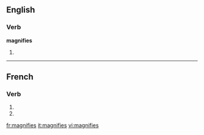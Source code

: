 {{also|magnifiés}}
==English==

===Verb===
'''magnifies'''

# {{third-person singular of|[[magnify]]}}

----

==French==

===Verb===
{{fr-verb-form}}

# {{conjugation of|magnifier||2|s|pres|ind|lang=fr}}
# {{conjugation of|magnifier||2|s|pres|sub|lang=fr}}

[[fr:magnifies]]
[[it:magnifies]]
[[vi:magnifies]]